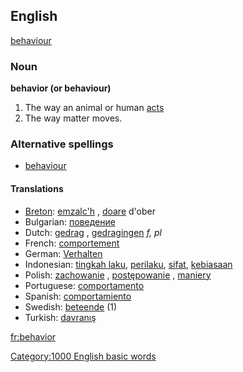 ==English==

{{synch}} [[behaviour]]

===Noun===
'''behavior (or behaviour)'''

#The way an animal or human [[act]]s
#The way matter moves. 
===Alternative spellings===
* [[behaviour]]

====Translations====
*[[Breton]]: [[emzalc'h]] {{m}}, [[doare]] d'ober {{m}}
*Bulgarian: [[поведение]] {{n}}
*Dutch: [[gedrag]] {{n}}, [[gedragingen]] ''f, pl''
*French: [[comportement]] {{m}}
*German: [[Verhalten]] {{n}}
*Indonesian: [[tingkah laku]], [[perilaku]], [[sifat]], [[biasa|kebiasaan]]
*Polish: [[zachowanie]] {{n}}, [[postępowanie]] {{n}}, [[maniery]] {{p}}
*Portuguese: [[comportamento]]
*Spanish: [[comportamiento]]
*Swedish: [[beteende]] {{n}} (1)
*Turkish: [[davranış]]
[[Category:1000 English basic words]]

[[fr:behavior]]